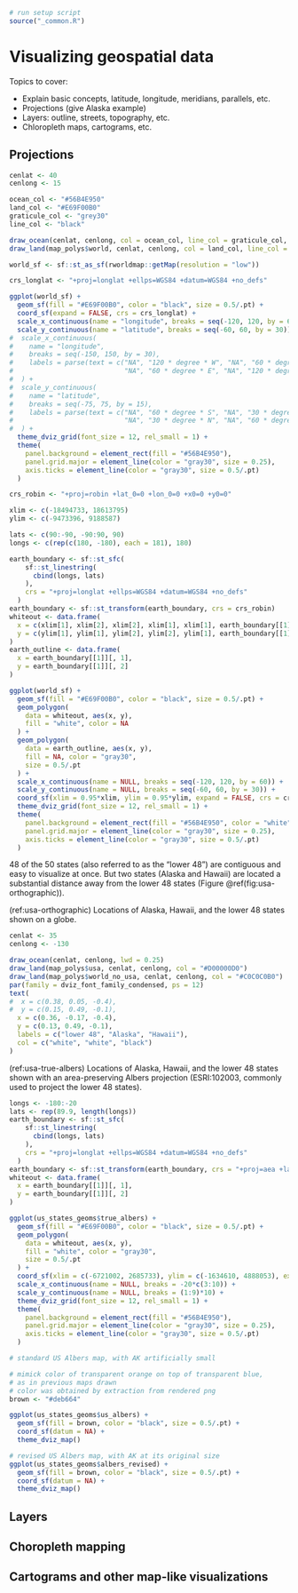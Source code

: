 ```r
# run setup script
source("_common.R")
```

# Visualizing geospatial data {#geospatial-data}

Topics to cover:

- Explain basic concepts, latitude, longitude, meridians, parallels, etc.
- Projections (give Alaska example)
- Layers: outline, streets, topography, etc.
- Chloropleth maps, cartograms, etc.

## Projections

```r
cenlat <- 40
cenlong <- 15

ocean_col <- "#56B4E950"
land_col <- "#E69F00B0"
graticule_col <- "grey30"
line_col <- "black"

draw_ocean(cenlat, cenlong, col = ocean_col, line_col = graticule_col, lwd = 0.25)
draw_land(map_polys$world, cenlat, cenlong, col = land_col, line_col = line_col, lwd = 0.5)
```


```r
world_sf <- sf::st_as_sf(rworldmap::getMap(resolution = "low"))

crs_longlat <- "+proj=longlat +ellps=WGS84 +datum=WGS84 +no_defs"

ggplot(world_sf) + 
  geom_sf(fill = "#E69F00B0", color = "black", size = 0.5/.pt) + 
  coord_sf(expand = FALSE, crs = crs_longlat) + 
  scale_x_continuous(name = "longitude", breaks = seq(-120, 120, by = 60)) +
  scale_y_continuous(name = "latitude", breaks = seq(-60, 60, by = 30)) +
#  scale_x_continuous(
#    name = "longitude",
#    breaks = seq(-150, 150, by = 30),
#    labels = parse(text = c("NA", "120 * degree * W", "NA", "60 * degree * W", "NA", "0 * degree",
#                            "NA", "60 * degree * E", "NA", "120 * degree * E", "NA"))
#  ) +
#  scale_y_continuous(
#    name = "latitude",
#    breaks = seq(-75, 75, by = 15),
#    labels = parse(text = c("NA", "60 * degree * S", "NA", "30 * degree * S", "NA", "0 * degree",
#                            "NA", "30 * degree * N", "NA", "60 * degree * N", "NA"))
#  ) +
  theme_dviz_grid(font_size = 12, rel_small = 1) +
  theme(
    panel.background = element_rect(fill = "#56B4E950"),
    panel.grid.major = element_line(color = "gray30", size = 0.25),
    axis.ticks = element_line(color = "gray30", size = 0.5/.pt)
  )
```

```r
crs_robin <- "+proj=robin +lat_0=0 +lon_0=0 +x0=0 +y0=0"

xlim <- c(-18494733, 18613795)
ylim <- c(-9473396, 9188587)

lats <- c(90:-90, -90:90, 90)
longs <- c(rep(c(180, -180), each = 181), 180)

earth_boundary <- sf::st_sfc(
    sf::st_linestring(
      cbind(longs, lats)
    ),
    crs = "+proj=longlat +ellps=WGS84 +datum=WGS84 +no_defs"
  )
earth_boundary <- sf::st_transform(earth_boundary, crs = crs_robin)
whiteout <- data.frame(
  x = c(xlim[1], xlim[2], xlim[2], xlim[1], xlim[1], earth_boundary[[1]][, 1]),
  y = c(ylim[1], ylim[1], ylim[2], ylim[2], ylim[1], earth_boundary[[1]][, 2])
)
earth_outline <- data.frame(
  x = earth_boundary[[1]][, 1],
  y = earth_boundary[[1]][, 2]
)

ggplot(world_sf) + 
  geom_sf(fill = "#E69F00B0", color = "black", size = 0.5/.pt) + 
  geom_polygon(
    data = whiteout, aes(x, y),
    fill = "white", color = NA
  ) +
  geom_polygon(
    data = earth_outline, aes(x, y),
    fill = NA, color = "gray30",
    size = 0.5/.pt
  ) +
  scale_x_continuous(name = NULL, breaks = seq(-120, 120, by = 60)) +
  scale_y_continuous(name = NULL, breaks = seq(-60, 60, by = 30)) +
  coord_sf(xlim = 0.95*xlim, ylim = 0.95*ylim, expand = FALSE, crs = crs_robin, ndiscr = 1000) + 
  theme_dviz_grid(font_size = 12, rel_small = 1) +
  theme(
    panel.background = element_rect(fill = "#56B4E950", color = "white", size = 1),
    panel.grid.major = element_line(color = "gray30", size = 0.25),
    axis.ticks = element_line(color = "gray30", size = 0.5/.pt)
  )
```

48 of the 50 states (also referred to as the "lower 48") are contiguous and easy to visualize at once. But two states (Alaska and Hawaii) are located a substantial distance away from the lower 48 states (Figure \@ref(fig:usa-orthographic)).


(ref:usa-orthographic) Locations of Alaska, Hawaii, and the lower 48 states shown on a globe.

```r
cenlat <- 35
cenlong <- -130

draw_ocean(cenlat, cenlong, lwd = 0.25)
draw_land(map_polys$usa, cenlat, cenlong, col = "#D00000D0") 
draw_land(map_polys$world_no_usa, cenlat, cenlong, col = "#C0C0C0B0")
par(family = dviz_font_family_condensed, ps = 12)
text(
#  x = c(0.38, 0.05, -0.4),
#  y = c(0.15, 0.49, -0.1),
  x = c(0.36, -0.17, -0.4),
  y = c(0.13, 0.49, -0.1),
  labels = c("lower 48", "Alaska", "Hawaii"),
  col = c("white", "white", "black")
)
```

(ref:usa-true-albers) Locations of Alaska, Hawaii, and the lower 48 states shown with an area-preserving Albers projection  (ESRI:102003, commonly used to project the lower 48 states).

```r
longs <- -180:-20
lats <- rep(89.9, length(longs))
earth_boundary <- sf::st_sfc(
    sf::st_linestring(
      cbind(longs, lats)
    ),
    crs = "+proj=longlat +ellps=WGS84 +datum=WGS84 +no_defs"
  )
earth_boundary <- sf::st_transform(earth_boundary, crs = "+proj=aea +lat_1=29.5 +lat_2=45.5 +lat_0=37.5 +lon_0=-96 +x_0=0 +y_0=0 +ellps=GRS80 +towgs84=0,0,0,0,0,0,0 +units=m +no_defs")
whiteout <- data.frame(
  x = earth_boundary[[1]][, 1],
  y = earth_boundary[[1]][, 2]
)

ggplot(us_states_geoms$true_albers) + 
  geom_sf(fill = "#E69F00B0", color = "black", size = 0.5/.pt) +
  geom_polygon(
    data = whiteout, aes(x, y),
    fill = "white", color = "gray30",
    size = 0.5/.pt
  ) +
  coord_sf(xlim = c(-6721002, 2685733), ylim = c(-1634610, 4888053), expand = FALSE, ndiscr = 1000) +
  scale_x_continuous(name = NULL, breaks = -20*c(3:10)) +
  scale_y_continuous(name = NULL, breaks = (1:9)*10) +
  theme_dviz_grid(font_size = 12, rel_small = 1) +
  theme(
    panel.background = element_rect(fill = "#56B4E950"),
    panel.grid.major = element_line(color = "gray30", size = 0.25),
    axis.ticks = element_line(color = "gray30", size = 0.5/.pt)
  )
```

```r
# standard US Albers map, with AK artificially small

# mimick color of transparent orange on top of transparent blue,
# as in previous maps drawn
# color was obtained by extraction from rendered png
brown <- "#deb664"

ggplot(us_states_geoms$us_albers) + 
  geom_sf(fill = brown, color = "black", size = 0.5/.pt) +
  coord_sf(datum = NA) +
  theme_dviz_map()
```


```r
# revised US Albers map, with AK at its original size
ggplot(us_states_geoms$albers_revised) + 
  geom_sf(fill = brown, color = "black", size = 0.5/.pt) +
  coord_sf(datum = NA) +
  theme_dviz_map()
```

## Layers


## Choropleth mapping

## Cartograms and other map-like visualizations
